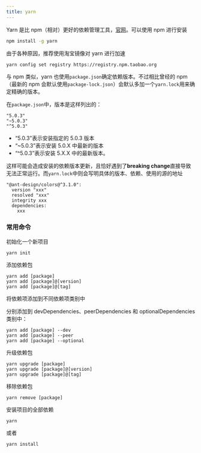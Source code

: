 ```yaml
---
title: yarn
---
```


Yarn 是比 npm（相对）更好的依赖管理工具，[官网](https://yarn.bootcss.com/docs/getting-started/)。可以使用 npm 进行安装

```bash
npm install -g yarn
```

由于各种原因，推荐使用淘宝镜像对 yarn 进行加速

```bash
yarn config set registry https://registry.npm.taobao.org
```

与 npm 类似，yarn 也使用`package.json`确定依赖版本。不过相比曾经的 npm（最新的 npm 会默认使用`package-lock.json`）会默认多加一个`yarn.lock`用来确定精确的版本。

在`package.json`中，版本是这样列出的：

```
"5.0.3"
"~5.0.3"
"^5.0.3"
```

- “5.0.3”表示安装指定的 5.0.3 版本
- “~5.0.3”表示安装 5.0.X 中最新的版本
- “^5.0.3”表示安装 5.X.X 中的最新版本。

这样可能会造成安装的依赖版本更新，且恰好遇到了**breaking change**直接导致无法正常运行。而`yarn.lock`中则会写明具体的版本、依赖、使用的源的地址

```
"@ant-design/colors@^3.1.0":
  version "xxx"
  resolved "xxx"
  integrity xxx
  dependencies:
    xxx
```

### 常用命令

初始化一个新项目

```
yarn init
```

添加依赖包

```
yarn add [package]
yarn add [package]@[version]
yarn add [package]@[tag]
```

将依赖项添加到不同依赖项类别中

分别添加到 devDependencies、peerDependencies 和 optionalDependencies 类别中：

```
yarn add [package] --dev
yarn add [package] --peer
yarn add [package] --optional
```

升级依赖包

```
yarn upgrade [package]
yarn upgrade [package]@[version]
yarn upgrade [package]@[tag]
```

移除依赖包

```
yarn remove [package]
```

安装项目的全部依赖

```
yarn
```

或者

```
yarn install
```
